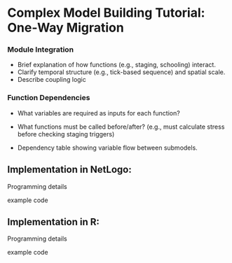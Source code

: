 # Complex Model Building Tutorial: One-Way Migration

### Module Integration

-   Brief explanation of how functions (e.g., staging, schooling) interact.
-   Clarify temporal structure (e.g., tick-based sequence) and spatial scale.
-   Describe coupling logic

### Function Dependencies

-   What variables are required as inputs for each function?

-   What functions must be called before/after? (e.g., must calculate stress before checking staging triggers)

-   Dependency table showing variable flow between submodels.

## Implementation in NetLogo:

Programming details

example code

## Implementation in R:

Programming details

example code
